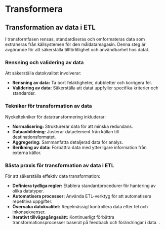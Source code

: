 # Transformera

## Transformation av data i ETL

I transformfasen rensas, standardiseras och omformateras data som extraheras från källsystemen för den måldatamagasin. Denna steg är avgörande för att säkerställa tillförlitlighet och användbarhet hos datat.

### Rensning och validering av data

Att säkerställa datokvalitet involverar:

- **Rensning av data:** Ta bort felaktigheter, dubbletter och korrigera fel.
- **Validering av data:** Säkerställa att datat uppfyller specifika kriterier och standarder.

### Tekniker för transformation av data

Nyckeltekniker för datatransformering inkluderar:

- **Normalisering:** Strukturerar data för att minska redundans.
- **Dataavbildning:** Justerar dataelement från källan till destinationsformatet.
- **Aggregering:** Sammanfatta detaljerad data för analys.
- **Berikning av data:** Förbättra data med ytterligare information från externa källor.

### Bästa praxis för transformation av data i ETL

För att säkerställa effektiv data transformation:

- **Definiera tydliga regler:** Etablera standardprocedurer för hantering av olika datatyper.
- **Automatisera processer:** Använda ETL-verktyg för att automatisera repetitiva uppgifter.
- **Övervaka datokvalitet:** Regelmässigt kontrollera data efter fel och inkonsekvenser.
- **Iterativt tillvägagångssätt:** Kontinuerligt förbättra transformationsprocesser baserat på feedback och förändringar i data.
.